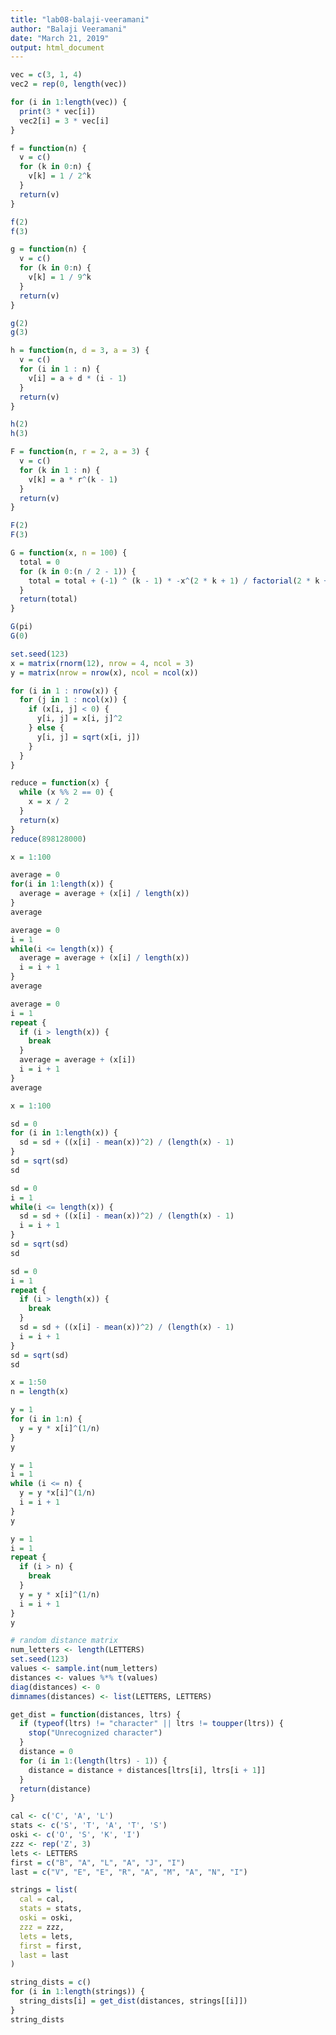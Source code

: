 ```yaml
---
title: "lab08-balaji-veeramani"
author: "Balaji Veeramani"
date: "March 21, 2019"
output: html_document
---
```


```r
vec = c(3, 1, 4)
vec2 = rep(0, length(vec))

for (i in 1:length(vec)) {
  print(3 * vec[i])
  vec2[i] = 3 * vec[i]
}
```

```r
f = function(n) {
  v = c()
  for (k in 0:n) {
    v[k] = 1 / 2^k
  }
  return(v)
}

f(2)
f(3)

g = function(n) {
  v = c()
  for (k in 0:n) {
    v[k] = 1 / 9^k
  }
  return(v)
}

g(2)
g(3)
```

```r
h = function(n, d = 3, a = 3) {
  v = c()
  for (i in 1 : n) {
    v[i] = a + d * (i - 1)
  }
  return(v)
}

h(2)
h(3)
```

```r
F = function(n, r = 2, a = 3) {
  v = c()
  for (k in 1 : n) {
    v[k] = a * r^(k - 1)
  }
  return(v)
}

F(2)
F(3)
```

```r
G = function(x, n = 100) {
  total = 0
  for (k in 0:(n / 2 - 1)) {
    total = total + (-1) ^ (k - 1) * -x^(2 * k + 1) / factorial(2 * k + 1)
  }
  return(total)
}

G(pi)
G(0)
```

```r
set.seed(123)
x = matrix(rnorm(12), nrow = 4, ncol = 3)
y = matrix(nrow = nrow(x), ncol = ncol(x))

for (i in 1 : nrow(x)) {
  for (j in 1 : ncol(x)) {
    if (x[i, j] < 0) {
      y[i, j] = x[i, j]^2
    } else {
      y[i, j] = sqrt(x[i, j])
    }
  }
}
```

```r
reduce = function(x) {
  while (x %% 2 == 0) {
    x = x / 2
  }
  return(x)
}
reduce(898128000)
```

```r
x = 1:100

average = 0
for(i in 1:length(x)) {
  average = average + (x[i] / length(x)) 
}
average

average = 0
i = 1
while(i <= length(x)) {
  average = average + (x[i] / length(x))
  i = i + 1
}
average

average = 0
i = 1
repeat {
  if (i > length(x)) {
    break
  }
  average = average + (x[i])
  i = i + 1
}
average
```

```r
x = 1:100

sd = 0
for (i in 1:length(x)) {
  sd = sd + ((x[i] - mean(x))^2) / (length(x) - 1)
}
sd = sqrt(sd)
sd

sd = 0
i = 1
while(i <= length(x)) {
  sd = sd + ((x[i] - mean(x))^2) / (length(x) - 1)
  i = i + 1
}
sd = sqrt(sd)
sd

sd = 0
i = 1
repeat {
  if (i > length(x)) {
    break
  }
  sd = sd + ((x[i] - mean(x))^2) / (length(x) - 1)
  i = i + 1
}
sd = sqrt(sd)
sd
```

```r
x = 1:50
n = length(x)

y = 1
for (i in 1:n) {
  y = y * x[i]^(1/n)
}
y

y = 1
i = 1
while (i <= n) {
  y = y *x[i]^(1/n)
  i = i + 1
}
y

y = 1
i = 1
repeat {
  if (i > n) {
    break
  }
  y = y * x[i]^(1/n)
  i = i + 1
}
y
```

```r
# random distance matrix
num_letters <- length(LETTERS)
set.seed(123)
values <- sample.int(num_letters) 
distances <- values %*% t(values)
diag(distances) <- 0
dimnames(distances) <- list(LETTERS, LETTERS)

get_dist = function(distances, ltrs) {
  if (typeof(ltrs) != "character" || ltrs != toupper(ltrs)) { 
    stop("Unrecognized character") 
  }
  distance = 0
  for (i in 1:(length(ltrs) - 1)) {
    distance = distance + distances[ltrs[i], ltrs[i + 1]]
  }
  return(distance)
}

cal <- c('C', 'A', 'L')
stats <- c('S', 'T', 'A', 'T', 'S')
oski <- c('O', 'S', 'K', 'I')
zzz <- rep('Z', 3)
lets <- LETTERS
first = c("B", "A", "L", "A", "J", "I")
last = c("V", "E", "E", "R", "A", "M", "A", "N", "I")

strings = list(
  cal = cal,
  stats = stats,
  oski = oski,
  zzz = zzz,
  lets = lets,
  first = first,
  last = last
)

string_dists = c()
for (i in 1:length(strings)) {
  string_dists[i] = get_dist(distances, strings[[i]]) 
}
string_dists
```